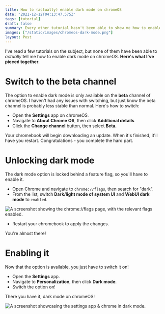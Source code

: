 ```yaml
---
title: How to (actually) enable dark mode on chromeOS
date: "2021-12-12T04:13:47.575Z"
tags: [tutorial]
draft: false
summary: Every other tutorial hasn't been able to show me how to enable it, so I made one myself!
images: ["/static/images/chromeos-dark-mode.png"]
layout: Post
---
```


I've read a few tutorials on the subject, but none of them have been able to _actually_ tell me how to enable dark mode on chromeOS. **Here's what I've pieced together**.

# Switch to the beta channel

The option to enable dark mode is only available on the **beta** channel of chromeOS. I haven't had any issues with switching, but just know the beta channel is probably less stable than normal. Here's how to switch:

-   Open the **Settings** app on chromeOS.
-   Navigate to **About Chrome OS**, then click **Additional details**.
-   Click the **Change channel** button, then select **Beta**.

Your chromebook will begin downloading an update. When it's finished, it'll have you restart. Congratulations - you complete the hard part.

# Unlocking dark mode

The dark mode option is locked behind a feature flag, so you'll have to enable it.

-   Open Chrome and navigate to `chrome://flags`, then search for "dark".
-   From the list, switch **Dark/light mode of system UI** and **WebUI dark mode** to `enabled`.

![A screenshot showing the chrome://flags page, with the relevant flags enabled.](/static/images/dark-mode-flags.png)

-   Restart your chromebook to apply the changes.

You're almost there!

# Enabling it

Now that the option is available, you just have to switch it on!

-   Open the **Settings** app.
-   Navigate to **Personalization**, then click **Dark mode**.
-   Switch the option on!

There you have it, dark mode on chromeOS!

![A screenshot showcasing the settings app & chrome in dark mode.](/static/images/chromeos-dark-mode.png)
